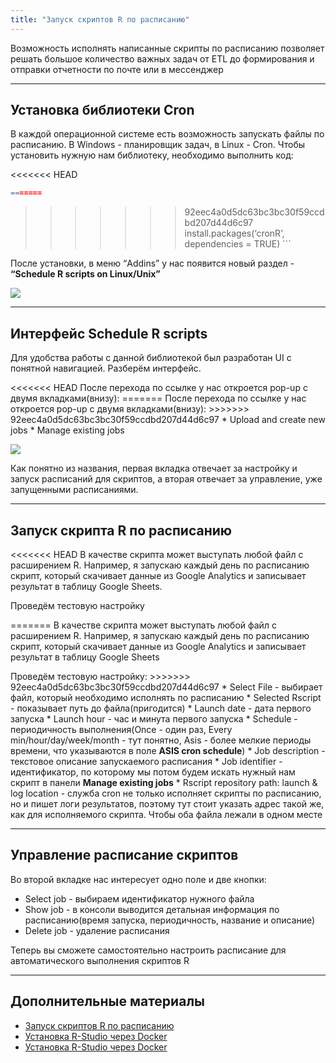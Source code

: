 ```yaml
---
title: "Запуск скриптов R по расписанию"
---
```


Возможность исполнять написанные скрипты по расписанию позволяет решать большое количество важных задач от ETL до формирования и отправки отчетности по почте или в мессенджер

*** 

## Установка библиотеки Cron

В каждой операционной системе есть возможность запускать файлы по расписанию. В Windows - планировщик задач, в Linux - Cron. Чтобы установить нужную нам библиотеку, необходимо выполнить код:

<<<<<<< HEAD
```r
=======
```
>>>>>>> 92eec4a0d5dc63bc3bc30f59ccdbd207d44d6c97
install.packages('cronR', dependencies = TRUE)
```

После установки, в меню "Addins" у нас появится новый раздел - **"Schedule R scripts on Linux/Unix"**

![](images/addins-cron.png)

*** 

## Интерфейс Schedule R scripts

Для удобства работы с данной библиотекой был разработан UI с понятной навигацией. Разберём интерфейс.

<<<<<<< HEAD
После перехода по ссылке у нас откроется pop-up с двумя вкладками(внизу):
=======
После перехода по ссылке у нас откроется pop-up с двумя вкладками(внизу): 
>>>>>>> 92eec4a0d5dc63bc3bc30f59ccdbd207d44d6c97
* Upload and create new jobs
* Manage existing jobs

![](images/scheduler-ui.png) 

Как понятно из названия, первая вкладка отвечает за настройку и запуск расписаний для скриптов, а вторая отвечает за управление, уже запущенными расписаниями.

*** 

## Запуск скрипта R по расписанию

<<<<<<< HEAD
В качестве скрипта может выступать любой файл с расширением R. Например, я запускаю каждый день по расписанию скрипт, который скачивает данные из Google Analytics и записывает результат в таблицу Google Sheets.

Проведём тестовую настройку

=======
В качестве скрипта может выступать любой файл с расширением R. Например, я запускаю каждый день по расписанию скрипт, который скачивает данные из Google Analytics и записывает результат в таблицу Google Sheets

Проведём тестовую настройку:
>>>>>>> 92eec4a0d5dc63bc3bc30f59ccdbd207d44d6c97
* Select File - выбирает файл, который необходимо исполнять по расписанию
* Selected Rscript - показывает путь до файла(пригодится)
* Launch date - дата первого запуска
* Launch hour - час и минута первого запуска
* Schedule - периодичность выполнения(Once - один раз, Every min/hour/day/week/month - тут понятно, Asis - более мелкие периоды времени, что указываются в поле **ASIS cron schedule**)
* Job description - текстовое описание запускаемого расписания
* Job identifier - идентификатор, по которому мы потом будем искать нужный нам скрипт в панели **Manage existing jobs**
* Rscript repository path: launch & log location - служба cron не только исполняет скрипты по расписанию, но и пишет логи результатов, поэтому тут стоит указать адрес такой же, как для исполняемого скрипта. Чтобы оба файла лежали в одном месте

***
## Управление расписание скриптов

Во второй вкладке нас интересует одно поле и две кнопки:

* Select job - выбираем идентификатор нужного файла
* Show job - в консоли выводится детальная информация по расписанию(время запуска, периодичность, название и описание)
* Delete job - удаление расписания

Теперь вы сможете самостоятельно настроить расписание для автоматического выполнения скриптов R

***
## Дополнительные материалы
* [Запуск скриптов R по расписанию](http://baikulov.pro/r-cron.html)
* [Установка R-Studio через Docker](http://baikulov.pro/r-linux.html)
* [Установка R-Studio через Docker](http://baikulov.pro/r-docker.html)